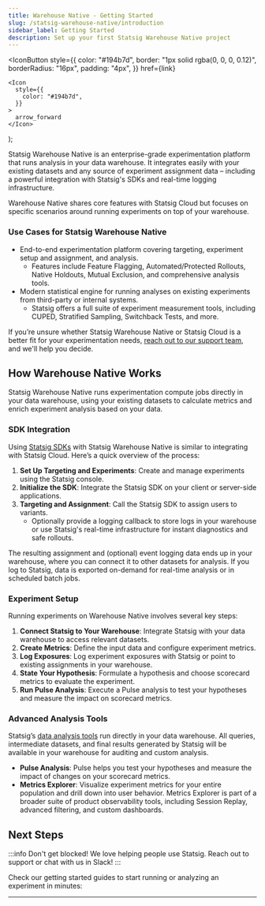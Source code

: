 ```yaml
---
title: Warehouse Native - Getting Started
slug: /statsig-warehouse-native/introduction
sidebar_label: Getting Started
description: Set up your first Statsig Warehouse Native project
---
```




  <IconButton
    style={{
      color: "#194b7d",
      border: "1px solid rgba(0, 0, 0, 0.12)",
      borderRadius: "16px",
      padding: "4px",
    }}
    href={link}
  >
    <Icon
      style={{
        color: "#194b7d",
      }}
    >
      arrow_forward
    </Icon>
  </IconButton>
);

Statsig Warehouse Native is an enterprise-grade experimentation platform that runs analysis in your data warehouse. It integrates easily with your existing datasets and any source of experiment assignment data – including a powerful integration with Statsig's SDKs and real-time logging infrastructure.

Warehouse Native shares core features with Statsig Cloud but focuses on specific scenarios around running experiments on top of your warehouse.

### Use Cases for Statsig Warehouse Native

- End-to-end experimentation platform covering targeting, experiment setup and assignment, and analysis.
  - Features include Feature Flagging, Automated/Protected Rollouts, Native Holdouts, Mutual Exclusion, and comprehensive analysis tools.
- Modern statistical engine for running analyses on existing experiments from third-party or internal systems.
  - Statsig offers a full suite of experiment measurement tools, including CUPED, Stratified Sampling, Switchback Tests, and more.

If you’re unsure whether Statsig Warehouse Native or Statsig Cloud is a better fit for your experimentation needs, [reach out to our support team](mailto:support@statsig.com), and we'll help you decide.

## How Warehouse Native Works

Statsig Warehouse Native runs experimentation compute jobs directly in your data warehouse, using your existing datasets to calculate metrics and enrich experiment analysis based on your data.

### SDK Integration

Using [Statsig SDKs](/sdks/getting-started) with Statsig Warehouse Native is similar to integrating with Statsig Cloud. Here’s a quick overview of the process:

1. **Set Up Targeting and Experiments**: Create and manage experiments using the Statsig console.
2. **Initialize the SDK**: Integrate the Statsig SDK on your client or server-side applications.
3. **Targeting and Assignment**: Call the Statsig SDK to assign users to variants.
   - Optionally provide a logging callback to store logs in your warehouse or use Statsig's real-time infrastructure for instant diagnostics and safe rollouts.

The resulting assignment and (optional) event logging data ends up in your warehouse, where you can connect it to other datasets for analysis. If you log to Statsig, data is exported on-demand for real-time analysis or in scheduled batch jobs.

### Experiment Setup

Running experiments on Warehouse Native involves several key steps:

1. **Connect Statsig to Your Warehouse**: Integrate Statsig with your data warehouse to access relevant datasets.
2. **Create Metrics**: Define the input data and configure experiment metrics.
3. **Log Exposures**: Log experiment exposures with Statsig or point to existing assignments in your warehouse.
4. **State Your Hypothesis**: Formulate a hypothesis and choose scorecard metrics to evaluate the experiment.
5. **Run Pulse Analysis**: Execute a Pulse analysis to test your hypotheses and measure the impact on scorecard metrics.

### Advanced Analysis Tools

Statsig’s [data analysis tools](/pulse/read-pulse) run directly in your data warehouse. All queries, intermediate datasets, and final results generated by Statsig will be available in your warehouse for auditing and custom analysis.

- **Pulse Analysis**: Pulse helps you test your hypotheses and measure the impact of changes on your scorecard metrics.
- **Metrics Explorer**: Visualize experiment metrics for your entire population and drill down into user behavior. Metrics Explorer is part of a broader suite of product observability tools, including Session Replay, advanced filtering, and custom dashboards.

## Next Steps

:::info
Don't get blocked! We love helping people use Statsig. Reach out to support or chat with us in Slack!
:::

Check our getting started guides to start running or analyzing an experiment in minutes:

<div
  style={{
    display: "flex",
    flexWrap: "wrap",
  }}
>
  <OutlinedCard
    title="Quick Start"
    icon="speed"
    description="Connect Statsig to your warehouse and get test results in minutes"
    link="/statsig-warehouse-native/guides/quick-start"
  ></OutlinedCard>
  <OutlinedCard
    title="Evaluate Statsig"
    icon="warehouse"
    description="Evaluate how Statsig Warehouse Native can work for you"
    link="/statsig-warehouse-native/guides/running_a_poc"
  ></OutlinedCard>
  <OutlinedCard
    title="Learn About Experimentation"
    icon="science"
    description="Learn about Statsig's modern Stats Engine"
    link="/statsig-warehouse-native/features/statistics"
  ></OutlinedCard>
</div>

---

